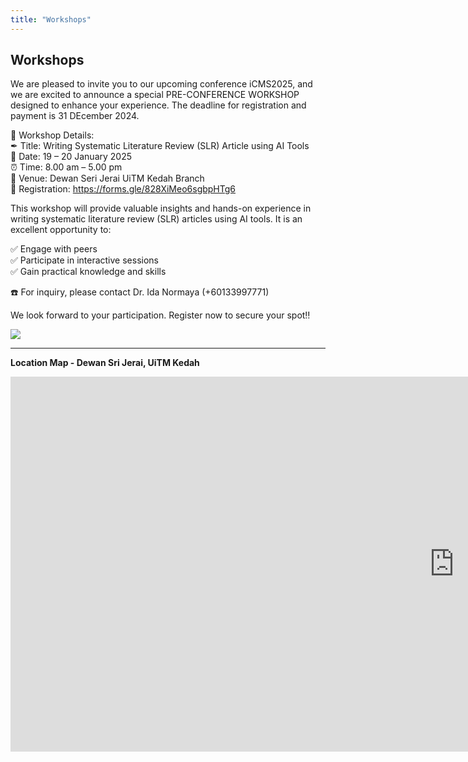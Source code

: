 ```yaml
---
title: "Workshops"
---
```

## Workshops\

We are pleased to invite you to our upcoming conference iCMS2025, and we are excited to announce a special PRE-CONFERENCE WORKSHOP designed to enhance your experience. The deadline for registration and payment is 31 DEcember 2024.\

📝 Workshop Details:\
✒ Title: Writing Systematic Literature Review (SLR) Article using AI Tools\
📆 Date: 19 – 20 January 2025\
⏰ Time: 8.00 am – 5.00 pm\
📍 Venue: Dewan Seri Jerai UiTM Kedah Branch\
📜 Registration: [https://forms.gle/828XiMeo6sgbpHTg6](https://forms.gle/828XiMeo6sgbpHTg6)

This workshop will provide valuable insights and hands-on experience in writing systematic literature review (SLR) articles using AI tools. It is an excellent opportunity to:\

✅ Engage with peers\
✅ Participate in interactive sessions\
✅ Gain practical knowledge and skills\

☎️ For inquiry, please contact Dr. Ida Normaya (+60133997771)\

We look forward to your participation. Register now to secure your spot‼\

![](images/workshop.jpeg)

---

**Location Map - Dewan Sri Jerai, UiTM Kedah**\

:::{.column-screen}
<iframe src="https://www.google.com/maps/embed?pb=!1m18!1m12!1m3!1d992.5009262701295!2d100.4476318858099!3d5.712599694269335!2m3!1f0!2f0!3f0!3m2!1i1024!2i768!4f13.1!3m3!1m2!1s0x304b2979ed20c52b%3A0x91cf14f6f3fcdd0d!2sDewan%20Sri%20Jerai!5e0!3m2!1sen!2smy!4v1736742212570!5m2!1sen!2smy" width="1420" height="600" style="border:0;" allowfullscreen="" loading="lazy" referrerpolicy="no-referrer-when-downgrade"></iframe>
:::